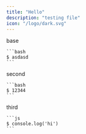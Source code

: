```yaml
---
title: "Hello"
description: "testing file"
icon: "/logo/dark.svg"
---
```


<Tabs>
  <Tab title="First">
    base

    ```bash
    $ asdasd
    ```
  </Tab>
  <Tab title="Second">
    second

    ```bash
    $ 12344
    ```
  </Tab>
  <Tab title="Third">
    third

    ```js
    $ console.log('hi')
    ```
  </Tab>
</Tabs>